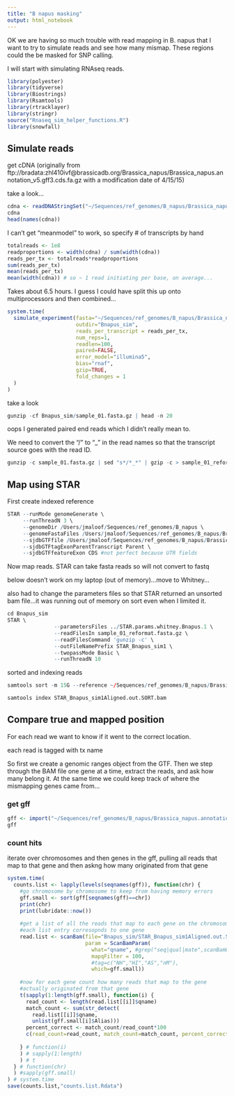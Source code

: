 ```yaml
---
title: "B napus masking"
output: html_notebook
---
```


OK we are having so much trouble with read mapping in B. napus that I want to try to simulate reads and see how many mismap.  These regions could the be masked for SNP calling.

I will start with simulating RNAseq reads.

```r
library(polyester)
library(tidyverse)
library(Biostrings)
library(Rsamtools)
library(rtracklayer)
library(stringr)
source("Rnaseq_sim_helper_functions.R")
library(snowfall)
```

## Simulate reads

get cDNA (originally from ftp://bradata:zhl410ivf@brassicadb.org/Brassica_napus/Brassica_napus.annotation_v5.gff3.cds.fa.gz with a modification date of 4/15/15)

take a look...
```r
cdna <- readDNAStringSet("~/Sequences/ref_genomes/B_napus/Brassica_napus.annotation_v5.gff3.cds.fa.gz")
cdna
head(names(cdna))
```

I can't get "meanmodel" to work, so specify # of transcripts by hand 
```r

totalreads <- 1e8
readproportions <- width(cdna) / sum(width(cdna))
reads_per_tx <- totalreads*readproportions
sum(reads_per_tx)
mean(reads_per_tx)
mean(width(cdna)) # so ~ 1 read initiating per base, on average...
```

Takes about 6.5 hours.  I guess I could have split this up onto multiprocessors and then combined...
```r

system.time(
  simulate_experiment(fasta="~/Sequences/ref_genomes/B_napus/Brassica_napus.annotation_v5.gff3.cds.fa.gz",
                      outdir="Bnapus_sim",
                      reads_per_transcript = reads_per_tx,
                      num_reps=1,
                      readlen=100,
                      paired=FALSE,
                      error_model="illumina5",
                      bias="rnaf",
                      gzip=TRUE,
                      fold_changes = 1
  )
)
```
take a look
```r
gunzip -cf Bnapus_sim/sample_01.fasta.gz | head -n 20
```
oops I generated paired end reads which I didn't really mean to.

We need to convert the "/" to "_" in the read names so that the transcript source goes with the read ID.

```r
gunzip -c sample_01.fasta.gz | sed "s*/*_*" | gzip -c > sample_01_reformat.fasta.gz
```

## Map using STAR

First create indexed reference

```r
STAR --runMode genomeGenerate \
     --runThreadN 3 \
     --genomeDir /Users/jmaloof/Sequences/ref_genomes/B_napus \
     --genomeFastaFiles /Users/jmaloof/Sequences/ref_genomes/B_napus/Brassica_napus_v4.1.chromosomes.fa \
     --sjdbGTFfile /Users/jmaloof/Sequences/ref_genomes/B_napus/Brassica_napus.annotation_v5.gff3 \
     --sjdbGTFtagExonParentTranscript Parent \
     --sjdbGTFfeatureExon CDS #not perfect because UTR fields
```

Now map reads.  STAR can take fasta reads so will not convert to fastq

below doesn't work on my laptop (out of memory)...move to Whitney...

also had to change the parameters files so that STAR returned an unsorted bam file...it was running out of memory on sort even when I limited it.

```r
cd Bnapus_sim
STAR \
               --parametersFiles ../STAR.params.whitney.Bnapus.1 \
               --readFilesIn sample_01_reformat.fasta.gz \
               --readFilesCommand 'gunzip -c' \
               --outFileNamePrefix STAR_Bnapus_sim1 \
               --twopassMode Basic \
               --runThreadN 10
```

sorted and indexing reads
```r
samtools sort -m 15G --reference ~/Sequences/ref_genomes/B_napus/Brassica_napus_v4.1.chromosomes.fa --threads 6 STAR_Bnapus_sim1Aligned.out.bam > STAR_Bnapus_sim1Aligned.out.SORT.bam

samtools index STAR_Bnapus_sim1Aligned.out.SORT.bam
```

## Compare true and mapped position

For each read we want to know if it went to the correct location.

each read is tagged with tx name

So first we create a genomic ranges object from the GTF.
Then we step through the BAM file one gene at a time, extract the reads, and ask how many belong it.  At the same time we could keep track of where the mismapping genes came from...

### get gff
```r
gff <- import("~/Sequences/ref_genomes/B_napus/Brassica_napus.annotation_v5.gff3",feature.type="mRNA")
gff
```

### count hits

iterate over chromosomes and then genes in the gff, pulling all reads that map to that gene and then askng how many originated from that gene

```r
system.time(
  counts.list <- lapply(levels(seqnames(gff)), function(chr) {
    #go chromosome by chromosome to keep from having memory errors
    gff.small <- sort(gff[seqnames(gff)==chr])
    print(chr)
    print(lubridate::now())
    
    #get a list of all the reads that map to each gene on the chromosome
    #each list entry corresopnds to one gene
    read.list <- scanBam(file="Bnapus_sim/STAR_Bnapus_sim1Aligned.out.SORT.bam",
                         param = ScanBamParam(
                           what="qname", #grep("seq|qual|mate",scanBamWhat(),invert = TRUE,value = TRUE),
                           mapqFilter = 100,
                           #tag=c("NH","HI","AS","nM"),
                           which=gff.small))
    
    #now for each gene count how many reads that map to the gene
    #actually originated from that gene
    t(sapply(1:length(gff.small), function(i) { 
      read_count <- length(read.list[[i]]$qname)
      match_count <- sum(str_detect(
        read.list[[i]]$qname,
        unlist(gff.small[i]$Alias)))
      percent_correct <- match_count/read_count*100
      c(read_count=read_count, match_count=match_count, percent_correct=percent_correct)
      
    } # function(i)
    ) # sapply(1:length)
    ) # t
  } # function(chr)
  ) #sapply(gff.small)
) # system.time
save(counts.list,"counts.list.Rdata")
```

